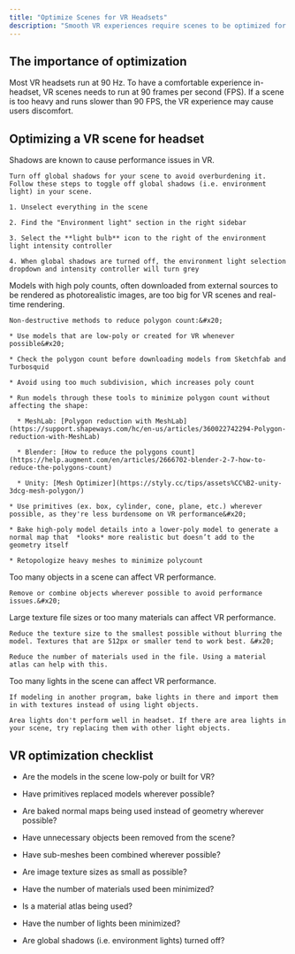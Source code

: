 ```yaml
---
title: "Optimize Scenes for VR Headsets"
description: "Smooth VR experiences require scenes to be optimized for the headset. "
---
```


## The importance of optimization

Most VR headsets run at 90 Hz. To have a comfortable experience in-headset, VR scenes needs to run at 90 frames per second (FPS). If a scene is too heavy and runs slower than 90 FPS, the VR experience may cause users discomfort.

## Optimizing a VR scene for headset

<AccordionGroup>
  <Accordion title="Turn off shadows" defaultOpen={false}>
    Shadows are known to cause performance issues in VR.&#x20;

    Turn off global shadows for your scene to avoid overburdening it. Follow these steps to toggle off global shadows (i.e. environment light) in your scene.

    1. Unselect everything in the scene

    2. Find the "Environment light" section in the right sidebar

    3. Select the **light bulb** icon to the right of the environment light intensity controller

    4. When global shadows are turned off, the environment light selection dropdown and intensity controller will turn grey
  </Accordion>

  <Accordion title="Reduce polygon count for 3D models" defaultOpen={false}>
    Models with high poly counts, often downloaded from external sources to be rendered as photorealistic images, are too big for VR scenes and real-time rendering.

    Non-destructive methods to reduce polygon count:&#x20;

    * Use models that are low-poly or created for VR whenever possible&#x20;

    * Check the polygon count before downloading models from Sketchfab and Turbosquid

    * Avoid using too much subdivision, which increases poly count

    * Run models through these tools to minimize polygon count without affecting the shape:

      * MeshLab: [Polygon reduction with MeshLab](https://support.shapeways.com/hc/en-us/articles/360022742294-Polygon-reduction-with-MeshLab)

      * Blender: [How to reduce the polygons count](https://help.augment.com/en/articles/2666702-blender-2-7-how-to-reduce-the-polygons-count)

      * Unity: [Mesh Optimizer](https://styly.cc/tips/assets%CC%B2-unity-3dcg-mesh-polygon/)

    * Use primitives (ex. box, cylinder, cone, plane, etc.) wherever possible, as they're less burdensome on VR performance&#x20;

    * Bake high-poly model details into a lower-poly model to generate a normal map that  *looks* more realistic but doesn’t add to the geometry itself

    * Retopologize heavy meshes to minimize polycount
  </Accordion>

  <Accordion title="Reduce the number of objects" defaultOpen={false}>
    Too many objects in a scene can affect VR performance.

    Remove or combine objects wherever possible to avoid performance issues.&#x20;
  </Accordion>

  <Accordion title="Reduce the size and number of materials" defaultOpen={false}>
    Large texture file sizes or too many materials can affect VR performance.

    Reduce the texture size to the smallest possible without blurring the model. Textures that are 512px or smaller tend to work best. &#x20;

    Reduce the number of materials used in the file. Using a material atlas can help with this.
  </Accordion>

  <Accordion title="Reduce number of lights" defaultOpen={false}>
    Too many lights in the scene can affect VR performance.

    If modeling in another program, bake lights in there and import them in with textures instead of using light objects.

    Area lights don't perform well in headset. If there are area lights in your scene, try replacing them with other light objects.
  </Accordion>
</AccordionGroup>

## VR optimization checklist

* Are the models in the scene low-poly or built for VR?

* Have primitives replaced models wherever possible?

* Are baked normal maps being used instead of geometry wherever possible?

* Have unnecessary objects been removed from the scene?

* Have sub-meshes been combined wherever possible?

* Are image texture sizes as small as possible?

* Have the number of materials used been minimized?&#x20;

* Is a material atlas being used?&#x20;

* Have the number of lights been minimized?

* Are global shadows (i.e. environment lights) turned off?